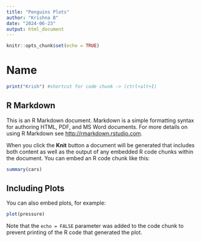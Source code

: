 ```yaml
---
title: "Penguins Plots"
author: "Krishna B"
date: "2024-06-23"
output: html_document
---
```


```r
knitr::opts_chunk$set(echo = TRUE)
```

# Name

```r
print("Krish") #shortcut for code chunk -> (ctrl+alt+I)
```



## R Markdown

This is an R Markdown document. Markdown is a simple formatting syntax for authoring HTML, PDF, and MS Word documents. For more details on using R Markdown see <http://rmarkdown.rstudio.com>.

When you click the **Knit** button a document will be generated that includes both content as well as the output of any embedded R code chunks within the document. You can embed an R code chunk like this:

```r
summary(cars)
```

## Including Plots

You can also embed plots, for example:

```r
plot(pressure)
```

Note that the `echo = FALSE` parameter was added to the code chunk to prevent printing of the R code that generated the plot.
